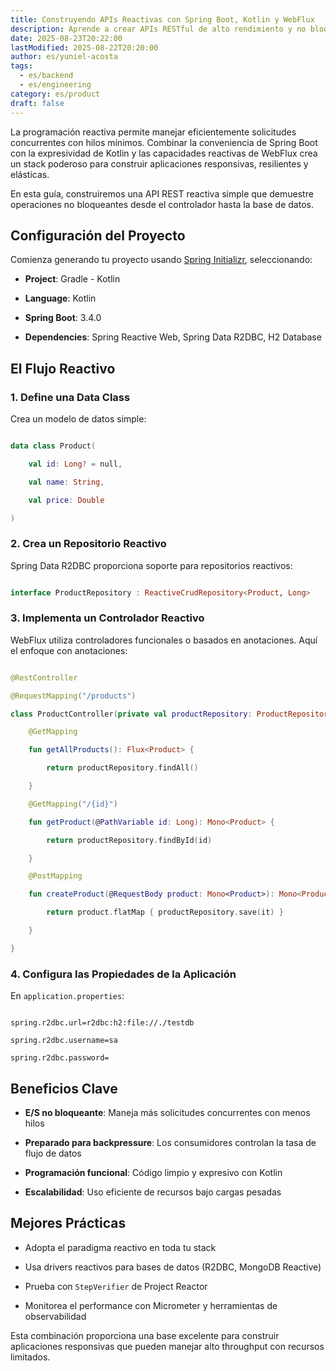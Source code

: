 ```yaml
---
title: Construyendo APIs Reactivas con Spring Boot, Kotlin y WebFlux
description: Aprende a crear APIs RESTful de alto rendimiento y no bloqueantes usando la poderosa combinación de Spring Boot, Kotlin y WebFlux.
date: 2025-08-23T20:22:00
lastModified: 2025-08-22T20:20:00
author: es/yuniel-acosta
tags:
  - es/backend
  - es/engineering
category: es/product
draft: false
---
```

La programación reactiva permite manejar eficientemente solicitudes concurrentes con hilos mínimos. Combinar la conveniencia de Spring Boot con la expresividad de Kotlin y las capacidades reactivas de WebFlux crea un stack poderoso para construir aplicaciones responsivas, resilientes y elásticas.

En esta guía, construiremos una API REST reactiva simple que demuestre operaciones no bloqueantes desde el controlador hasta la base de datos.

## Configuración del Proyecto

Comienza generando tu proyecto usando [Spring Initializr](https://start.spring.io/), seleccionando:

- **Project**: Gradle - Kotlin

- **Language**: Kotlin

- **Spring Boot**: 3.4.0

- **Dependencies**: Spring Reactive Web, Spring Data R2DBC, H2 Database

## El Flujo Reactivo

### 1. Define una Data Class

Crea un modelo de datos simple:

```kotlin

data class Product(

    val id: Long? = null,

    val name: String,

    val price: Double

)

```

### 2. Crea un Repositorio Reactivo

Spring Data R2DBC proporciona soporte para repositorios reactivos:

```kotlin

interface ProductRepository : ReactiveCrudRepository<Product, Long>

```

### 3. Implementa un Controlador Reactivo

WebFlux utiliza controladores funcionales o basados en anotaciones. Aquí el enfoque con anotaciones:

```kotlin

@RestController

@RequestMapping("/products")

class ProductController(private val productRepository: ProductRepository) {

    @GetMapping

    fun getAllProducts(): Flux<Product> {

        return productRepository.findAll()

    }

    @GetMapping("/{id}")

    fun getProduct(@PathVariable id: Long): Mono<Product> {

        return productRepository.findById(id)

    }

    @PostMapping

    fun createProduct(@RequestBody product: Mono<Product>): Mono<Product> {

        return product.flatMap { productRepository.save(it) }

    }

}

```

### 4. Configura las Propiedades de la Aplicación

En `application.properties`:

```

spring.r2dbc.url=r2dbc:h2:file://./testdb

spring.r2dbc.username=sa

spring.r2dbc.password=

```

## Beneficios Clave

- **E/S no bloqueante**: Maneja más solicitudes concurrentes con menos hilos

- **Preparado para backpressure**: Los consumidores controlan la tasa de flujo de datos

- **Programación funcional**: Código limpio y expresivo con Kotlin

- **Escalabilidad**: Uso eficiente de recursos bajo cargas pesadas

## Mejores Prácticas

- Adopta el paradigma reactivo en toda tu stack

- Usa drivers reactivos para bases de datos (R2DBC, MongoDB Reactive)

- Prueba con `StepVerifier` de Project Reactor

- Monitorea el performance con Micrometer y herramientas de observabilidad

Esta combinación proporciona una base excelente para construir aplicaciones responsivas que pueden manejar alto throughput con recursos limitados.

